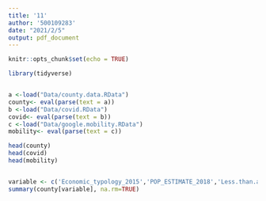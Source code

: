 ---
title: '11'
author: '500109283'
date: "2021/2/5"
output: pdf_document
---

```{r setup, include=FALSE}
knitr::opts_chunk$set(echo = TRUE)
```

```{r load data}

library(tidyverse)


a <-load("Data/county.data.RData")
county<- eval(parse(text = a))
b <-load("Data/covid.RData")
covid<- eval(parse(text = b))
c <-load("Data/google.mobility.RData")
mobility<- eval(parse(text = c))

head(county)
head(covid)
head(mobility)


variable <- c('Economic_typology_2015','POP_ESTIMATE_2018','Less.than.a.high.school.diploma.2014.18','High.school.diploma.only.2014.18','POVALL_2018','Unemployment_rate_2018','Density.per.square.mile.of.land.area...Population')
summary(county[variable], na.rm=TRUE)
```




